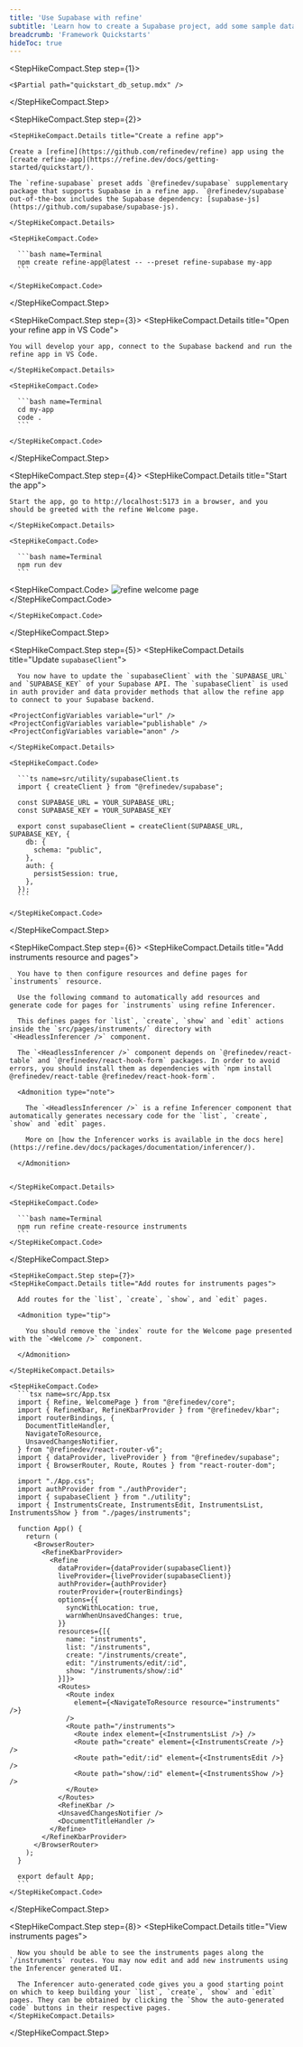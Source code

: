 ```yaml
---
title: 'Use Supabase with refine'
subtitle: 'Learn how to create a Supabase project, add some sample data to your database, and query the data from a refine app.'
breadcrumb: 'Framework Quickstarts'
hideToc: true
---
```


<StepHikeCompact>

  <StepHikeCompact.Step step={1}>

    <$Partial path="quickstart_db_setup.mdx" />

  </StepHikeCompact.Step>

  <StepHikeCompact.Step step={2}>

    <StepHikeCompact.Details title="Create a refine app">

    Create a [refine](https://github.com/refinedev/refine) app using the [create refine-app](https://refine.dev/docs/getting-started/quickstart/).

    The `refine-supabase` preset adds `@refinedev/supabase` supplementary package that supports Supabase in a refine app. `@refinedev/supabase` out-of-the-box includes the Supabase dependency: [supabase-js](https://github.com/supabase/supabase-js).

    </StepHikeCompact.Details>

    <StepHikeCompact.Code>

      ```bash name=Terminal
      npm create refine-app@latest -- --preset refine-supabase my-app
      ```

    </StepHikeCompact.Code>

  </StepHikeCompact.Step>

  <StepHikeCompact.Step step={3}>
    <StepHikeCompact.Details title="Open your refine app in VS Code">

    You will develop your app, connect to the Supabase backend and run the refine app in VS Code.

    </StepHikeCompact.Details>

    <StepHikeCompact.Code>

      ```bash name=Terminal
      cd my-app
      code .
      ```

    </StepHikeCompact.Code>

  </StepHikeCompact.Step>

  <StepHikeCompact.Step step={4}>
    <StepHikeCompact.Details title="Start the app">

    Start the app, go to http://localhost:5173 in a browser, and you should be greeted with the refine Welcome page.

    </StepHikeCompact.Details>

    <StepHikeCompact.Code>

      ```bash name=Terminal
      npm run dev
      ```

<StepHikeCompact.Code>
  ![refine welcome page](/docs/img/refine-qs-welcome-page.png)
</StepHikeCompact.Code>

    </StepHikeCompact.Code>

  </StepHikeCompact.Step>

<StepHikeCompact.Step step={5}>
    <StepHikeCompact.Details title="Update `supabaseClient`">

      You now have to update the `supabaseClient` with the `SUPABASE_URL` and `SUPABASE_KEY` of your Supabase API. The `supabaseClient` is used in auth provider and data provider methods that allow the refine app to connect to your Supabase backend.

    <ProjectConfigVariables variable="url" />
    <ProjectConfigVariables variable="publishable" />
    <ProjectConfigVariables variable="anon" />

    </StepHikeCompact.Details>

    <StepHikeCompact.Code>

      ```ts name=src/utility/supabaseClient.ts
      import { createClient } from "@refinedev/supabase";

      const SUPABASE_URL = YOUR_SUPABASE_URL;
      const SUPABASE_KEY = YOUR_SUPABASE_KEY

      export const supabaseClient = createClient(SUPABASE_URL, SUPABASE_KEY, {
        db: {
          schema: "public",
        },
        auth: {
          persistSession: true,
        },
      });
      ```

    </StepHikeCompact.Code>

  </StepHikeCompact.Step>

  <StepHikeCompact.Step step={6}>
    <StepHikeCompact.Details title="Add instruments resource and pages">

      You have to then configure resources and define pages for `instruments` resource.

      Use the following command to automatically add resources and generate code for pages for `instruments` using refine Inferencer.

      This defines pages for `list`, `create`, `show` and `edit` actions inside the `src/pages/instruments/` directory with `<HeadlessInferencer />` component.

      The `<HeadlessInferencer />` component depends on `@refinedev/react-table` and `@refinedev/react-hook-form` packages. In order to avoid errors, you should install them as dependencies with `npm install @refinedev/react-table @refinedev/react-hook-form`.

      <Admonition type="note">

        The `<HeadlessInferencer />` is a refine Inferencer component that automatically generates necessary code for the `list`, `create`, `show` and `edit` pages.

        More on [how the Inferencer works is available in the docs here](https://refine.dev/docs/packages/documentation/inferencer/).

      </Admonition>


    </StepHikeCompact.Details>

    <StepHikeCompact.Code>

      ```bash name=Terminal
      npm run refine create-resource instruments
      ```
    </StepHikeCompact.Code>

  </StepHikeCompact.Step>

    <StepHikeCompact.Step step={7}>
    <StepHikeCompact.Details title="Add routes for instruments pages">

      Add routes for the `list`, `create`, `show`, and `edit` pages.

      <Admonition type="tip">

        You should remove the `index` route for the Welcome page presented with the `<Welcome />` component.

      </Admonition>

    </StepHikeCompact.Details>

    <StepHikeCompact.Code>
      ```tsx name=src/App.tsx
      import { Refine, WelcomePage } from "@refinedev/core";
      import { RefineKbar, RefineKbarProvider } from "@refinedev/kbar";
      import routerBindings, {
        DocumentTitleHandler,
        NavigateToResource,
        UnsavedChangesNotifier,
      } from "@refinedev/react-router-v6";
      import { dataProvider, liveProvider } from "@refinedev/supabase";
      import { BrowserRouter, Route, Routes } from "react-router-dom";

      import "./App.css";
      import authProvider from "./authProvider";
      import { supabaseClient } from "./utility";
      import { InstrumentsCreate, InstrumentsEdit, InstrumentsList, InstrumentsShow } from "./pages/instruments";

      function App() {
        return (
          <BrowserRouter>
            <RefineKbarProvider>
              <Refine
                dataProvider={dataProvider(supabaseClient)}
                liveProvider={liveProvider(supabaseClient)}
                authProvider={authProvider}
                routerProvider={routerBindings}
                options={{
                  syncWithLocation: true,
                  warnWhenUnsavedChanges: true,
                }}
                resources={[{
                  name: "instruments",
                  list: "/instruments",
                  create: "/instruments/create",
                  edit: "/instruments/edit/:id",
                  show: "/instruments/show/:id"
                }]}>
                <Routes>
                  <Route index
                    element={<NavigateToResource resource="instruments" />}
                  />
                  <Route path="/instruments">
                    <Route index element={<InstrumentsList />} />
                    <Route path="create" element={<InstrumentsCreate />} />
                    <Route path="edit/:id" element={<InstrumentsEdit />} />
                    <Route path="show/:id" element={<InstrumentsShow />} />
                  </Route>
                </Routes>
                <RefineKbar />
                <UnsavedChangesNotifier />
                <DocumentTitleHandler />
              </Refine>
            </RefineKbarProvider>
          </BrowserRouter>
        );
      }

      export default App;
      ```
    </StepHikeCompact.Code>

  </StepHikeCompact.Step>

  <StepHikeCompact.Step step={8}>
    <StepHikeCompact.Details title="View instruments pages">

      Now you should be able to see the instruments pages along the `/instruments` routes. You may now edit and add new instruments using the Inferencer generated UI.

      The Inferencer auto-generated code gives you a good starting point on which to keep building your `list`, `create`, `show` and `edit` pages. They can be obtained by clicking the `Show the auto-generated code` buttons in their respective pages.
    </StepHikeCompact.Details>

  </StepHikeCompact.Step>
</StepHikeCompact>
